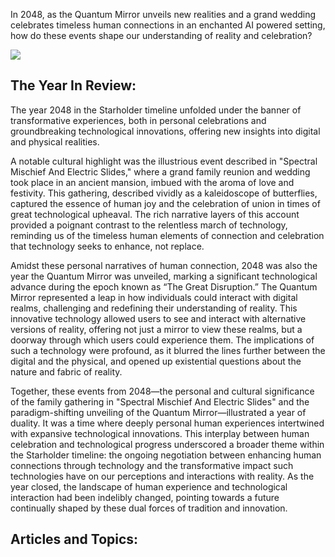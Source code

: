In 2048, as the Quantum Mirror unveils new realities and a grand wedding celebrates timeless human connections in an enchanted AI powered setting, how do these events shape our understanding of reality and celebration?

![](https://www.blockstar.com/wp-content/uploads/2024/06/spectral.png)

## The Year In Review:
The year 2048 in the Starholder timeline unfolded under the banner of transformative experiences, both in personal celebrations and groundbreaking technological innovations, offering new insights into digital and physical realities.

A notable cultural highlight was the illustrious event described in "Spectral Mischief And Electric Slides," where a grand family reunion and wedding took place in an ancient mansion, imbued with the aroma of love and festivity. This gathering, described vividly as a kaleidoscope of butterflies, captured the essence of human joy and the celebration of union in times of great technological upheaval. The rich narrative layers of this account provided a poignant contrast to the relentless march of technology, reminding us of the timeless human elements of connection and celebration that technology seeks to enhance, not replace.

Amidst these personal narratives of human connection, 2048 was also the year the Quantum Mirror was unveiled, marking a significant technological advance during the epoch known as “The Great Disruption.” The Quantum Mirror represented a leap in how individuals could interact with digital realms, challenging and redefining their understanding of reality. This innovative technology allowed users to see and interact with alternative versions of reality, offering not just a mirror to view these realms, but a doorway through which users could experience them. The implications of such a technology were profound, as it blurred the lines further between the digital and the physical, and opened up existential questions about the nature and fabric of reality.

Together, these events from 2048—the personal and cultural significance of the family gathering in "Spectral Mischief And Electric Slides" and the paradigm-shifting unveiling of the Quantum Mirror—illustrated a year of duality. It was a time where deeply personal human experiences intertwined with expansive technological innovations. This interplay between human celebration and technological progress underscored a broader theme within the Starholder timeline: the ongoing negotiation between enhancing human connections through technology and the transformative impact such technologies have on our perceptions and interactions with reality. As the year closed, the landscape of human experience and technological interaction had been indelibly changed, pointing towards a future continually shaped by these dual forces of tradition and innovation.

## Articles and Topics:

